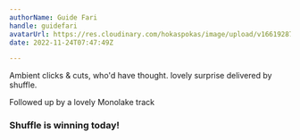 ```yaml
---
authorName: Guide Fari
handle: guidefari
avatarUrl: https://res.cloudinary.com/hokaspokas/image/upload/v1661928720/bar_shpohc.png
date: 2022-11-24T07:47:49Z

---
```

Ambient clicks & cuts, who'd have thought. lovely surprise delivered by shuffle.

<Track url={'https://open.spotify.com/track/35jZLCikWl5cQon8AgY5qE?si=8de997e9ff7b4ba7'} />

Followed up by a lovely Monolake track

<Track url={'https://open.spotify.com/track/5KrZ1jlWwECtdOKnq8q8q2?si=74cb31674b224b96'} />

### Shuffle is winning today!